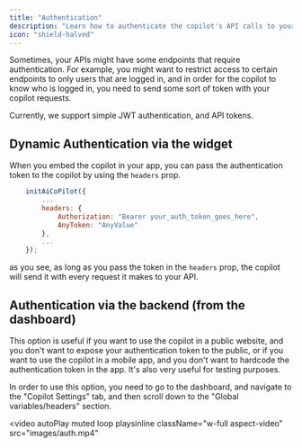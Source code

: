 ```yaml
---
title: "Authentication"
description: "Learn how to authenticate the copilot's API calls to your backend"
icon: "shield-halved"
---
```


Sometimes, your APIs might have some endpoints that require authentication. For example, you might want to restrict access to certain endpoints to only users that are logged in, and in order for the copilot to
know who is logged in, you need to send some sort of token with your copilot requests.

Currently, we support simple JWT authentication, and API tokens.

## Dynamic Authentication via the widget

When you embed the copilot in your app, you can pass the authentication token to the copilot by using the `headers` prop.

```javascript
    initAiCoPilot({
        ...
        headers: {
            Authorization: "Bearer your_auth_token_goes_here",
            AnyToken: "AnyValue"
        },
        ...
    });
```

as you see, as long as you pass the token in the `headers` prop, the copilot will send it with every request it makes to your API.


## Authentication via the backend (from the dashboard)
This option is useful if you want to use the copilot in a public website, and you don't want to expose your authentication token to the public, or if you want to use the copilot in a mobile app, and you don't want to hardcode the authentication token in the app.
It's also very useful for testing purposes.

In order to use this option, you need to go to the dashboard, and navigate to the "Copilot Settings" tab, and then scroll down to the "Global variables/headers" section.

<video
    autoPlay
    muted
    loop
    playsinline
    className="w-full aspect-video"
    src="images/auth.mp4"
></video>